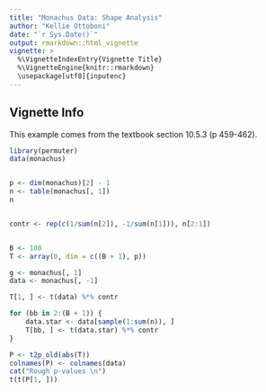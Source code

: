 ```yaml
---
title: "Monachus Data: Shape Analysis"
author: "Kellie Ottoboni"
date: "`r Sys.Date()`"
output: rmarkdown::html_vignette
vignette: >
  %\VignetteIndexEntry{Vignette Title}
  %\VignetteEngine{knitr::rmarkdown}
  \usepackage[utf8]{inputenc}
---
```



## Vignette Info

This example comes from the textbook section 10.5.3 (p 459-462).

```r
library(permuter)
data(monachus)


p <- dim(monachus)[2] - 1
n <- table(monachus[, 1])
n


contr <- rep(c(1/sum(n[2]), -1/sum(n[1])), n[2:1])


B <- 100
T <- array(0, dim = c((B + 1), p))

g <- monachus[, 1]
data <- monachus[, -1]

T[1, ] <- t(data) %*% contr

for (bb in 2:(B + 1)) {
    data.star <- data[sample(1:sum(n)), ]
    T[bb, ] <- t(data.star) %*% contr
}

P <- t2p_old(abs(T))
colnames(P) <- colnames(data)
cat("Rough p-values \n")
t(t(P[1, ]))



 


```
